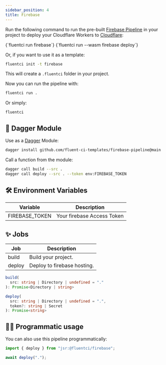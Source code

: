 ```yaml
---
sidebar_position: 4
title: Firebase
---
```


Run the following command to run the pre-built [Firebase Pipeline](https://github.com/fluent-ci-templates/firebase-pipeline) in your project to deploy your Cloudflare Workers to [Cloudflare](https://cloudflare.com):


<Tabs>
  <TabItem value="dagger" label="Dagger">
    <CodeBlock language="bash">
      {`fluentci run firebase`}
    </CodeBlock>
  </TabItem>
  <TabItem value="wasm" label="Wasm">
    <CodeBlock language="bash">
      {`fluentci run --wasm firebase deploy`}

</CodeBlock>
</TabItem>
</Tabs>

Or, if you want to use it as a template:

```bash
fluentci init -t firebase
```

This will create a `.fluentci` folder in your project.

Now you can run the pipeline with:

```bash
fluentci run .
```

Or simply:

```bash
fluentci
```

## 🧩 Dagger Module

Use as a [Dagger](https://dagger.io) Module:

```bash
dagger install github.com/fluent-ci-templates/firebase-pipeline@main
```

Call a function from the module:

```bash
dagger call build --src .
dagger call deploy --src . --token env:FIREBASE_TOKEN
```

## 🛠️ Environment Variables

| Variable       | Description                |
| -------------- | -------------------------- |
| FIREBASE_TOKEN | Your firebase Access Token |

## ✨ Jobs

| Job    | Description                 |
| ------ | --------------------------- |
| build  | Build your project.         |
| deploy | Deploy to firebase hosting. |

```typescript
build(
  src: string | Directory | undefined = "."
): Promise<Directory | string>

deploy(
  src: string | Directory | undefined = ".",
  token?: string | Secret
): Promise<string>
```

## 👨‍💻 Programmatic usage

You can also use this pipeline programmatically:

```typescript
import { deploy } from "jsr:@fluentci/firebase";

await deploy(".");
```
